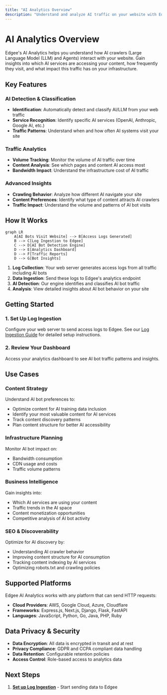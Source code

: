 ```yaml
---
title: "AI Analytics Overview"
description: "Understand and analyze AI traffic on your website with Edgee's comprehensive analytics platform."
---
```



<EdgeeSdk />

# AI Analytics Overview

Edgee's AI Analytics helps you understand how AI crawlers (Large Language Model (LLM) and Agents) interact with your website. Gain insights into which AI services are accessing your content, how frequently they visit, and what impact this traffic has on your infrastructure.

## Key Features

### AI Detection & Classification
- **Identification**: Automatically detect and classify AI/LLM from your web traffic
- **Service Recognition**: Identify specific AI services (OpenAI, Anthropic, Google AI, etc.)
- **Traffic Patterns**: Understand when and how often AI systems visit your site

### Traffic Analytics
- **Volume Tracking**: Monitor the volume of AI traffic over time
- **Content Analysis**: See which pages and content AI access most
- **Bandwidth Impact**: Understand the infrastructure cost of AI traffic

### Advanced Insights
- **Crawling Behavior**: Analyze how different AI navigate your site
- **Content Preferences**: Identify what type of content attracts AI crawlers
- **Traffic Impact**: Understand the volume and patterns of AI bot visits

## How It Works

```mermaid
graph LR
    A[AI Bots Visit Website] --> B[Access Logs Generated]
    B --> C[Log Ingestion to Edgee]
    C --> D[AI Bot Detection Engine]
    D --> E[Analytics Dashboard]
    D --> F[Traffic Reports]
    D --> G[Bot Insights]
```

1. **Log Collection**: Your web server generates access logs from all traffic including AI bots
2. **Data Ingestion**: Send these logs to Edgee's analytics endpoint
3. **AI Detection**: Our engine identifies and classifies AI bot traffic
4. **Analysis**: View detailed insights about AI bot behavior on your site

## Getting Started

### 1. Set Up Log Ingestion
Configure your web server to send access logs to Edgee. See our [Log Ingestion Guide](/services/ai-analytics/log-ingestion) for detailed setup instructions.

### 2. Review Your Dashboard
Access your analytics dashboard to see AI bot traffic patterns and insights.

## Use Cases

### Content Strategy
Understand AI bot preferences to:
- Optimize content for AI training data inclusion
- Identify your most valuable content for AI services
- Track content discovery patterns
- Plan content structure for better AI accessibility

### Infrastructure Planning
Monitor AI bot impact on:
- Bandwidth consumption
- CDN usage and costs
- Traffic volume patterns

### Business Intelligence
Gain insights into:
- Which AI services are using your content
- Traffic trends in the AI space
- Content monetization opportunities
- Competitive analysis of AI bot activity

### SEO & Discoverability
Optimize for AI discovery by:
- Understanding AI crawler behavior
- Improving content structure for AI consumption
- Tracking content indexing by AI services
- Optimizing robots.txt and crawling policies

## Supported Platforms

Edgee AI Analytics works with any platform that can send HTTP requests:

- **Cloud Providers**: AWS, Google Cloud, Azure, Cloudflare
- **Frameworks**: Express.js, Next.js, Django, Flask, FastAPI
- **Languages**: JavaScript, Python, Go, Java, PHP, Ruby

## Data Privacy & Security

- **Data Encryption**: All data is encrypted in transit and at rest
- **Privacy Compliance**: GDPR and CCPA compliant data handling
- **Data Retention**: Configurable retention policies
- **Access Control**: Role-based access to analytics data

## Next Steps

1. **[Set up Log Ingestion](/services/ai-analytics/log-ingestion)** - Start sending data to Edgee